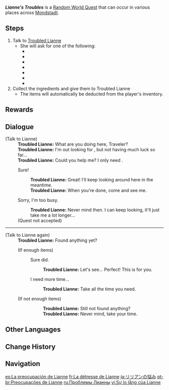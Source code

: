 {{Quest Infobox
|id             = 30015
|image          = Random Quest Lianne's Troubles.png
|type           = World
|group          = Random World
|region         = Mondstadt
|startLocation  = [[Mondstadt]]
|otherRewards   = *AR-Dependent Rewards
|characters     = Traveler; Troubled Lianne
}}
'''''Lianne's Troubles''''' is a [[Random World Quest]] that can occur in various places across [[Mondstadt]].

==Steps==
# Talk to [[Troubled Lianne]]
#* She will ask for one of the following:
#**{{Item|Apple|20|x=3}}
#**{{Item|Berry|20|x=2}}
#**{{Item|Carrot|20|x=2}}
#**{{Item|Matsutake|20|x=1}}
#**{{Item|Raw Meat|20|x=3}}
#**{{Item|Snapdragon|20|x=2}}
#**{{Item|Sweet Flower|20|x=1}}
# Collect the ingredients and give them to Troubled Lianne
#* The items will automatically be deducted from the player's inventory.

==Rewards==
{{Transclude|Random Event|Rewards}}

==Dialogue==
{{Quest Description|Something seems to be troubling Troubled Lianne...}}
{{Dialogue Start}}
;(Talk to Lianne)
:'''Troubled Lianne:''' What are you doing here, Traveler?
:'''Troubled Lianne:''' I'm out looking for {{Color|buzzword|(Item)}}, but not having much luck so far...
:'''Troubled Lianne:''' Could you help me? I only need {{Color|buzzword|(1/2/3) (Item)(s)}}.
:{{DIcon}} Sure!
::'''Troubled Lianne:''' Great! I'll keep looking around here in the meantime.
::'''Troubled Lianne:''' When you're done, come and see me.
:{{DIcon}} Sorry, I'm too busy.
::'''Troubled Lianne:''' Never mind then. I can keep looking, it'll just take me a lot longer...
:;(Quest not accepted)
----
;(Talk to Lianne again)
:'''Troubled Lianne:''' Found anything yet?
:;(If enough items)
::{{DIcon}} Sure did.
:::'''Troubled Lianne:''' Let's see... Perfect! This is for you.
::{{DIcon}} I need more time...
:::'''Troubled Lianne:''' Take all the time you need.
:;(If not enough items)
:::'''Troubled Lianne:''' Still not found anything?
:::'''Troubled Lianne:''' Never mind, take your time.
{{Dialogue End}}

==Other Languages==
{{Other Languages
|en      = Lianne's Troubles
|zhs     = 莉安的苦恼
|zhs_rm  = Lì'ān de Kǔnǎo
|zht     = 莉安的苦惱
|zht_rm  = Lì'ān de Kǔnǎo
|zh_tl   = Lianne's Distress
|ja      = リリアンの悩み
|ja_rm   = Ririan no Nayami
|ja_tl   = Lianne's Troubles
|ko      = 릴리안의 고뇌
|ko_rm   = Rillian-ui Gonoe
|ko_tl   = Lianne's Anguish
|es      = La preocupación de Lianne
|es_tl   = Lianne's Worry
|fr      = La détresse de Lianne
|fr_tl   = Lianne's Distress
|ru      = Проблемы Лианны
|ru_tl   = Lianne's Problems
|th      = ความกังวลของ Lianne
|th_rm   = 
|th_tl   = 
|vi      = Sự lo lắng của Lianne
|vi_tl   = 
|de      = Liannes Sorgen
|de_tl   = Lianne's Worries
|id      = Kekhawatiran Lianne
|id_tl   = Lianne's Worries
|pt      = Preocupações de Lianne
|pt_tl   = 
|tr      = Lianne'in Sorunları
|tr_tl   = 
|it      = I guai di Lianne
|it_tl   = 
}}

==Change History==
{{Change History|1.0}}

==Navigation==
{{Quests by Type Navbox|type=Random World Quests}}

[[es:La preocupación de Lianne]]
[[fr:La détresse de Lianne]]
[[ja:リリアンの悩み]]
[[pt-br:Preocupações de Lianne]]
[[ru:Проблемы Лианны]]
[[vi:Sự lo lắng của Lianne]]
